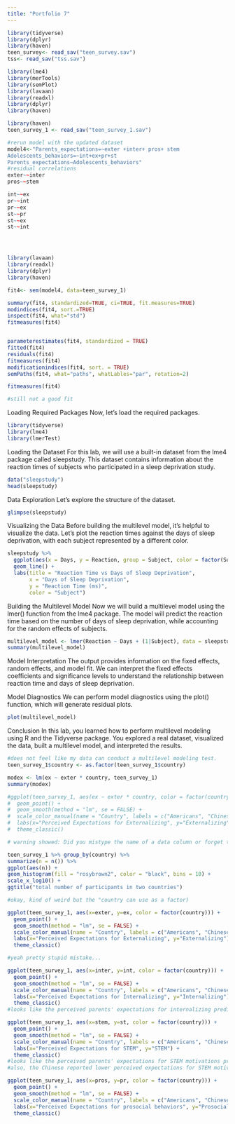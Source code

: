 ```yaml
---
title: "Portfolio 7"
---
```


```r
library(tidyverse)
library(dplyr)
library(haven)
teen_survey<- read_sav("teen_survey.sav")
tss<- read_sav("tss.sav")
```
```r
library(lme4)
library(merTools)
library(semPlot)
library(lavaan)
library(readxl)
library(dplyr)
library(haven)
```

```r
library(haven)
teen_survey_1 <- read_sav("teen_survey_1.sav")
```

```r
#rerun model with the updated dataset
model4<-"Parents_expectations=~exter +inter+ pros+ stem
Adolescents_behaviors=~int+ex+pr+st
Parents_expectations~Adolescents_behaviors"
#residual correlations
exter~~inter
pros~~stem

int~~ex
pr~~int
pr~~ex
st~~pr
st~~ex
st~~int




library(lavaan)
library(readxl)
library(dplyr)
library(haven)

fit4<- sem(model4, data=teen_survey_1)

summary(fit4, standardized=TRUE, ci=TRUE, fit.measures=TRUE)
modindices(fit4, sort.=TRUE)
inspect(fit4, what="std")
fitmeasures(fit4)


parameterestimates(fit4, standardized = TRUE)
fitted(fit4)
residuals(fit4)
fitmeasures(fit4)
modificationindices(fit4, sort. = TRUE)
semPaths(fit4, what="paths", whatLables="par", rotation=2)

fitmeasures(fit4)

#still not a good fit
```


Loading Required Packages
Now, let's load the required packages.

```r
library(tidyverse)
library(lme4)
library(lmerTest)
```
Loading the Dataset
For this lab, we will use a built-in dataset from the lme4 package called sleepstudy. This dataset contains information about the reaction times of subjects who participated in a sleep deprivation study.

```r
data("sleepstudy")
head(sleepstudy)
```
Data Exploration
Let's explore the structure of the dataset.

```r
glimpse(sleepstudy)
```
Visualizing the Data
Before building the multilevel model, it's helpful to visualize the data. Let's plot the reaction times against the days of sleep deprivation, with each subject represented by a different color.

```r
sleepstudy %>%
  ggplot(aes(x = Days, y = Reaction, group = Subject, color = factor(Subject))) +
  geom_line() +
  labs(title = "Reaction Time vs Days of Sleep Deprivation",
       x = "Days of Sleep Deprivation",
       y = "Reaction Time (ms)",
       color = "Subject")
```
       
Building the Multilevel Model
Now we will build a multilevel model using the lmer() function from the lme4 package. The model will predict the reaction time based on the number of days of sleep deprivation, while accounting for the random effects of subjects.

```r
multilevel_model <- lmer(Reaction ~ Days + (1|Subject), data = sleepstudy)
summary(multilevel_model)
```

Model Interpretation
The output provides information on the fixed effects, random effects, and model fit. We can interpret the fixed effects coefficients and significance levels to understand the relationship between reaction time and days of sleep deprivation.

Model Diagnostics
We can perform model diagnostics using the plot() function, which will generate residual plots.

```r
plot(multilevel_model)
```

Conclusion
In this lab, you learned how to perform multilevel modeling using R and the Tidyverse package. You explored a real dataset, visualized the data, built a multilevel model, and interpreted the results.


```r
#does not feel like my data can conduct a multilevel modeling test.
teen_survey_1$country <- as.factor(teen_survey_1$country)
```

```r
modex <- lm(ex ~ exter * country, teen_survey_1)
summary(modex)
```


```r
#ggplot(teen_survey_1, aes(ex ~ exter * country, color = factor(country))) +
#  geom_point() +
#  geom_smooth(method = "lm", se = FALSE) +
#  scale_color_manual(name = "Country", labels = c("Americans", "Chineses"), values = c("#FF6666", "#6666FF")) + 
#  labs(x="Perceived Expectations for Externalizing", y="Externalizing") +
#  theme_classic()

# warning showed: Did you mistype the name of a data column or forget to add `after_stat()`? --don't know how to solve it.
```

```r
teen_survey_1 %>% group_by(country) %>%
summarize(n = n()) %>%
ggplot(aes(n)) +
geom_histogram(fill = "rosybrown2", color = "black", bins = 10) +
scale_x_log10() +
ggtitle("total number of participants in two countries")

#okay, kind of weird but the "country can use as a factor)
```
```r
ggplot(teen_survey_1, aes(x=exter, y=ex, color = factor(country))) +
  geom_point() +
  geom_smooth(method = "lm", se = FALSE) +
  scale_color_manual(name = "Country", labels = c("Americans", "Chineses"), values = c("#FF6666", "#6666FF")) + 
  labs(x="Perceived Expectations for Externalizing", y="Externalizing") +
  theme_classic()

#yeah pretty stupid mistake...
```
```r
ggplot(teen_survey_1, aes(x=inter, y=int, color = factor(country))) +
  geom_point() +
  geom_smooth(method = "lm", se = FALSE) +
  scale_color_manual(name = "Country", labels = c("Americans", "Chineses"), values = c("#FF6666", "#6666FF")) + 
  labs(x="Perceived Expectations for Internalizing", y="Internalizing") +
  theme_classic()
#looks like the perceived parents' expectations for internalizing predict actual internalizing for Chinese more compared to U.S. adolescents.
```

```r
ggplot(teen_survey_1, aes(x=stem, y=st, color = factor(country))) +
  geom_point() +
  geom_smooth(method = "lm", se = FALSE) +
  scale_color_manual(name = "Country", labels = c("Americans", "Chineses"), values = c("#FF6666", "#6666FF")) + 
  labs(x="Perceived Expectations for STEM", y="STEM") +
  theme_classic()
#looks like the perceived parents' expectations for STEM motivations predict actual STEM motivations for Chinese more compared to U.S. adolescents.
#also, the Chinese reported lower perceived expectations for STEM motivations and adolescents' actual STEM motivations.
```
```r
ggplot(teen_survey_1, aes(x=pros, y=pr, color = factor(country))) +
  geom_point() +
  geom_smooth(method = "lm", se = FALSE) +
  scale_color_manual(name = "Country", labels = c("Americans", "Chineses"), values = c("#FF6666", "#6666FF")) + 
  labs(x="Perceived Expectations for prosocial behaviors", y="Prosocial behaviors") +
  theme_classic()
```

